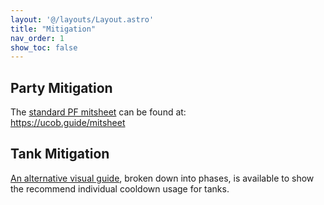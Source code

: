 ```yaml
---
layout: '@/layouts/Layout.astro'
title: "Mitigation"
nav_order: 1
show_toc: false
---
```


## Party Mitigation

The [standard PF mitsheet](https://ucob.guide/mitsheet) can be found at:  
https://ucob.guide/mitsheet

## Tank Mitigation

[An alternative visual guide](https://ucob.guide/tanks), broken down into phases, is available to show the recommend individual cooldown usage for tanks.